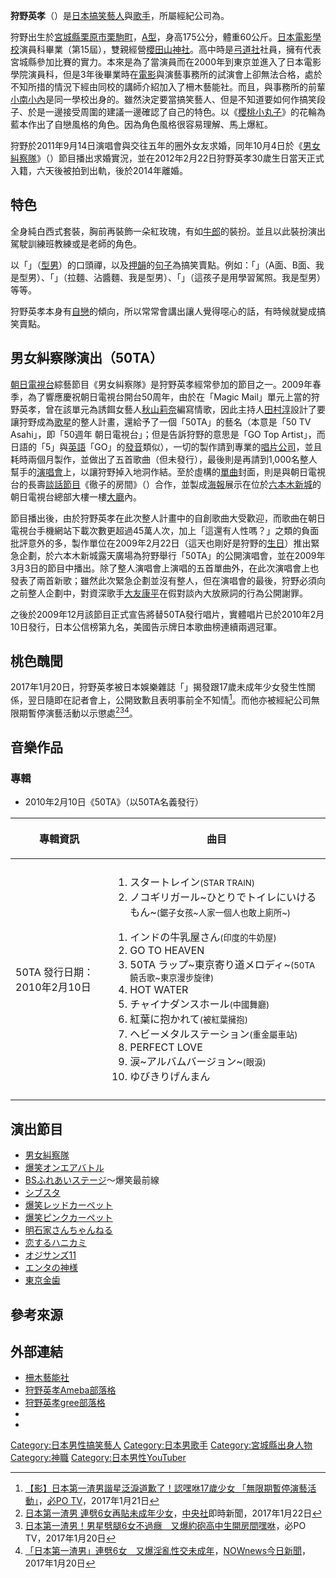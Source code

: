 {{藝人
| 姓名 = 狩野英孝
| 類型 = 藝人
| 圖片 = 
| 圖片簡介 = 
| 圖片尺寸 = 
| 外文名 = 狩野英孝
| 出生日期 = {{Birth_date_and_age|1982|2|22}}
| 出生地點 = {{JPN}}[[宮城縣|宮城縣]][[栗原市|栗原市]][[栗駒町|栗駒町]]
| 綽號 = 日本第一渣男<ref>[http://hottopic.chinatimes.com/20170121002610-260806 日本第一渣男性癖曝光：看報導才知床照流出]，[[中時電子報|中時電子報]]，2017年1月21日</ref><ref>[http://star.ettoday.net/news/853805 日第一渣男嘿咻17歲少女性癖曝光　眼眶泛淚出面謝罪！]，[[ETtoday_東森新聞雲|ETtoday 東森新聞雲]]，2017年1月21日</ref>
| 國籍 = [[日本|日本]]
| 職業 = [[搞笑藝人|搞笑藝人]]、歌手
| 配偶 = {{marriage|圈外女性|2012|2014|reason=divorced}}
| 活躍年代 = 2003年 — 至今
| 經紀公司 = [[柵木藝能社|柵木藝能社]]
| 網站 = {{url|https://www.maseki.co.jp/talent/kanoeiko}}
}}
{{Japanese|japanese=狩野英孝|kana=かの えいこう|romaji=Kano Eikō}}

'''狩野英孝'''（{{bd|1982年|2月22日|catIdx=Kano Eikou}}）是[[日本|日本]][[搞笑藝人|搞笑藝人]]與[[歌手|歌手]]，所屬經紀公司為{{link-ja|柵木藝能社|マセキ芸能社}}。

狩野出生於[[宮城縣|宮城縣]][[栗原市|栗原市]][[栗駒町|栗駒町]]，[[血型|A型]]，身高175公分，體重60公斤。[[日本電影學校|日本電影學校]]演員科畢業（第15屆），雙親經營[[櫻田山神社|櫻田山神社]]。高中時是[[弓道|弓道社]]社員，擁有代表宮城縣參加比賽的實力。本來是為了當演員而在2000年到東京並進入了日本電影學院演員科，但是3年後畢業時在[[電影|電影]]與演藝事務所的試演會上卻無法合格，處於不知所措的情況下經由同校的講師介紹加入了柵木藝能社。而且，與事務所的前輩[[小南小內|小南小內]]是同一學校出身的。雖然決定要當搞笑藝人、但是不知道要如何作搞笑段子、於是一邊接受周圍的建議一邊確認了自己的特色。以《[[櫻桃小丸子|櫻桃小丸子]]》的花輪為藍本作出了自戀風格的角色。因為角色風格很容易理解、馬上爆紅。

狩野於2011年9月14日演唱會與交往五年的圈外女友求婚，同年10月4日於《[[男女糾察隊|男女糾察隊]]》（{{lang|ja|ロンドンハーツ}}）節目播出求婚實況，並在2012年2月22日狩野英孝30歲生日當天正式入籍，六天後被拍到出軌，後於2014年離婚。

== 特色 ==
全身純白西式套裝，胸前再裝飾一朵紅玫瑰，有如[[牛郎|牛郎]]的裝扮。並且以此裝扮演出駕駛訓練班教練或是老師的角色。

以「{{lang|ja|イケメン}}」（[[型男|型男]]）的口頭禪，以及[[押韻|押韻]]的[[句子|句子]]為搞笑賣點。例如：「{{lang|ja|A面、B面、僕イケメン}}」（A面、B面、我是型男）、「{{lang|ja|ラーメン・つけ麺・僕イケメン}}」（拉麵、沾醬麵、我是型男）、「{{lang|ja|この子仮免。僕イケメン}}」（這孩子是用學習駕照。我是型男）等等。

狩野英孝本身有[[自戀|自戀]]的傾向，所以常常會講出讓人覺得噁心的話，有時候就變成搞笑賣點。

== 男女糾察隊演出（50TA） ==
[[朝日電視台|朝日電視台]]綜藝節目《男女糾察隊》是狩野英孝經常參加的節目之一。2009年春季，為了響應慶祝朝日電視台開台50周年，由於在「Magic Mail」單元上當的狩野英孝，曾在該單元為誘餌女藝人[[秋山莉奈|秋山莉奈]]編寫情歌，因此主持人[[田村淳|田村淳]]設計了要讓狩野成為[[歌手|歌星]]的整人計畫，還給予了一個「50TA」的藝名（本意是「50 TV Asahi」，即「50週年 朝日電視台」；但是告訴狩野的意思是「GO Top Artist」，而日語的「5」與[[英語|英語]]「GO」的[[發音|發音]]類似），一切的製作請到專業的[[唱片公司|唱片公司]]，並且耗時兩個月製作，並做出了五首歌曲（但未發行），最後則是再請到1,000名整人幫手的[[演唱會|演唱會]]上，以讓狩野掉入地洞作結。至於虛構的[[單曲|單曲]]封面，則是與朝日電視台的長壽[[談話節目|談話節目]]《徹子的房間》（{{lang|ja|徹子の部屋}}）合作，並製成[[海報|海報]]展示在位於[[六本木新城|六本木新城]]的朝日電視台總部大樓一樓[[大廳|大廳]]內。

節目播出後，由於狩野英孝在此次整人計畫中的自創歌曲大受歡迎，而歌曲在朝日電視台手機網站下載次數更超過45萬人次，加上「這還有人性嗎？」之類的負面批評意外的多，製作單位在2009年2月22日（這天也剛好是狩野的[[生日|生日]]）推出緊急企劃，於六本木新城露天廣場為狩野舉行「50TA」的公開演唱會，並在2009年3月3日的節目中播出。除了整人演唱會上演唱的五首單曲外，在此次演唱會上也發表了兩首新歌；雖然此次緊急企劃並沒有整人，但在演唱會的最後，狩野必須向之前整人企劃中，對資深歌手[[大友康平|大友康平]]在假對談內大放厥詞的行為公開謝罪。

之後於2009年12月該節目正式宣告將替50TA發行唱片，實體唱片已於2010年2月10日發行，日本公信榜第九名，美國告示牌日本歌曲榜連續兩週冠軍。

== 桃色醜聞 ==
2017年1月20日，狩野英孝被日本娛樂雜誌「{{link-ja|FRIDAY|FRIDAY}}」揭發跟17歲未成年少女發生性關係，翌日隨即在記者會上，公開致歉且表明事前全不知情<ref>[http://bepo.ctitv.com.tw/2017/01/175436/ 【影】日本第一渣男諧星泛淚道歉了！認嘿咻17歲少女 「無限期暫停演藝活動」]，[[必PO_TV|必PO TV]]，2017年1月21日</ref>。而他亦被經紀公司無限期暫停演藝活動以示懲處<ref>[http://www.cna.com.tw/news/amov/201701225005-1.aspx 日本第一渣男 連劈6女再貼未成年少女]，[[中央社|中央社]]即時新聞，2017年1月22日</ref><ref>[http://bepo.ctitv.com.tw/2017/01/174750/ 日本第一渣男！男星劈腿6女不過癮　又爆約砲高中生開房間嘿咻]，必PO TV，2017年1月20日</ref><ref>[https://m.nownews.com/news/2379173 「日本第一渣男」連劈6女　又爆淫亂性交未成年]{{Dead link|date=2020年7月 |bot=InternetArchiveBot |fix-attempted=yes }}，[[NOWnews今日新聞|NOWnews今日新聞]]，2017年1月20日</ref>。

== 音樂作品 ==
=== 專輯 ===
*2010年2月10日《50TA》（以50TA名義發行）
{| class="wikitable sortable"
|-
! 專輯資訊 !! 曲目
|-
|-
| 50TA 
發行日期：2010年2月10日
|
#スタートレイン<small>(STAR TRAIN)</small>
#ノコギリガール~ひとりでトイレにいけるもん~<small>(鋸子女孩~人家一個人也敢上廁所~)</small>

#インドの牛乳屋さん<small>(印度的牛奶屋)</small>
#GO TO HEAVEN
#50TA ラップ~東京寄り道メロディ~<small>(50TA饒舌歌~東京漫步旋律)</small>
#HOT WATER
#チャイナダンスホール<small>(中國舞廳)</small>
#紅葉に抱かれて<small>(被紅葉擁抱)</small>
#ヘビーメタルステーション<small>(重金屬車站)</small>
#PERFECT LOVE
#涙~アルバムバージョン~<small>(眼淚)</small>
#ゆびきりげんまん
|-
|}

== 演出節目 ==
*[[男女糾察隊|男女糾察隊]] 
*[[爆笑オンエアバトル|爆笑オンエアバトル]] 
*[[BSふれあいステージ|BSふれあいステージ]]～爆笑最前線
*[[シブスタ|シブスタ]]
*[[爆笑レッドカーペット|爆笑レッドカーペット]]
*[[爆笑ピンクカーペット|爆笑ピンクカーペット]]
*[[明石家さんちゃんねる|明石家さんちゃんねる]]
*[[恋するハニカミ|恋するハニカミ]]
*[[オジサンズ11|オジサンズ11]]
*[[エンタの神様|エンタの神様]]
*[[東京金歯|東京金歯]]

== 參考來源 ==
{{reflist}}

== 外部連結 ==
* [https://web.archive.org/web/20080105025533/http://www.maseki.co.jp/main/top_ie.html 柵木藝能社]
* [http://ameblo.jp/kanoaru/ 狩野英孝Ameba部落格]
* [http://gree.jp/kano_eikou/ 狩野英孝gree部落格]
* {{Twitter|kano9x}}
* {{Instagram|kano9x}}

{{DEFAULTSORT:Kanou Eikou}}
[[Category:日本男性搞笑藝人|Category:日本男性搞笑藝人]]
[[Category:日本男歌手|Category:日本男歌手]]
[[Category:宮城縣出身人物|Category:宮城縣出身人物]]
[[Category:神職|Category:神職]]
[[Category:日本男性YouTuber|Category:日本男性YouTuber]]